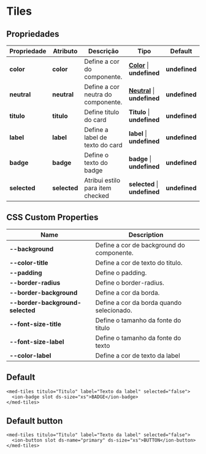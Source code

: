 
<Meta title="Components/Core/Tiles/Usage" />

# Tiles

## Propriedades

| Propriedade  | Atributo    | Descrição                                   | Tipo                                                                                                                 | Default       |
| ------------ | ----------- | ------------------------------------------- | -------------------------------------------------------------------------------------------------------------------- | ------------- |
| **color**    | **color**   | Define a cor do componente.                 | **[Color](http://desenv.ordomederi.com/templarios/?path=/story/enums-enums--page#medcolors)**   \| **undefined** | **undefined** |
| **neutral**  | **neutral** | Define a cor neutra do componente.          | **[Neutral](http://desenv.ordomederi.com/templarios/?path=/story/enums-enums--page#medcolors)** \| **undefined** | **undefined** |
| **titulo**   | **titulo**  | Define titulo do card                       | **Titulo**                                                                                          \| **undefined** | **undefined** |
| **label**    | **label**   | Define a label de texto do card             | **label**                                                                                           \| **undefined** | **undefined** |
| **badge**    | **badge**   | Define o texto do badge                     | **badge**                                                                                           \| **undefined** | **undefined** |
| **selected** | **selected**| Atribui estilo para item checked            | **selected**                                                                                        \| **undefined** | **undefined** |

## CSS Custom Properties

| Name                              | Description                                   |
| --------------------------------- | --------------------------------------------- |
| **--background**                  | Define a cor de background do componente.     |
| **--color-title**                 | Define a cor de texto do titulo.              |
| **--padding**                     | Define o padding.                             |
| **--border-radius**               | Define o border-radius.                       |
| **--border-background**           | Define a cor da borda.                        |
| **--border-background-selected**  | Define a cor da borda quando selecionado.     |
| **--font-size-title**             | Define o tamanho da fonte do titulo           |
| **--font-size-label**             | Define o tamanho da fonte do texto            |
| **--color-label**                 | Define a cor de texto da label                |

## Default

```
<med-tiles titulo="Titulo" label="Texto da label" selected="false">
  <ion-badge slot ds-size="xs">BADGE</ion-badge>
</med-tiles>
```

## Default button

```
<med-tiles titulo="Titulo" label="Texto da label" selected="false">
  <ion-button slot ds-name="primary" ds-size="xs">BUTTON</ion-button>
</med-tiles>
```
